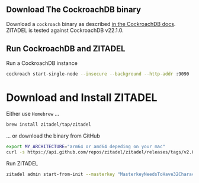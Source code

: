 ## Download The CockroachDB binary

Download a `cockroach` binary as described [in the CockroachDB docs](https://www.cockroachlabs.com/docs/v22.1/install-cockroachdb).
ZITADEL is tested against CockroachDB v22.1.0.

## Run CockroachDB and ZITADEL

Run a CockroachDB instance

```bash
cockroach start-single-node --insecure --background --http-addr :9090
```

# Download and Install ZITADEL

Either use `Homebrew`  ...

```bash
brew install zitadel/tap/zitadel
```

... or download the binary from GitHub

```bash
export MY_ARCHITECTURE="arm64 or amd64 depeding on your mac"
curl -s https://api.github.com/repos/zitadel/zitadel/releases/tags/v2.0.0-v2-alpha.24 | grep "browser_download_url.*zitadel_.*_darwin_${MY_ARCHITECTURE}" | cut -d '"' -f 4 | sudo wget -i - -O /usr/local/bin/zitadel && sudo chmod +x /usr/local/bin/zitadel && sudo chown $(id -u):$(id -g) /usr/local/bin/zitadel
```

Run ZITADEL

```bash
zitadel admin start-from-init --masterkey "MasterkeyNeedsToHave32Characters"
```
